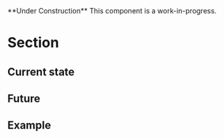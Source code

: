  
<Callout emoji="🚧">
  **Under Construction** This component is a work-in-progress.
</Callout>

# Section

## Current state


## Future


## Example
